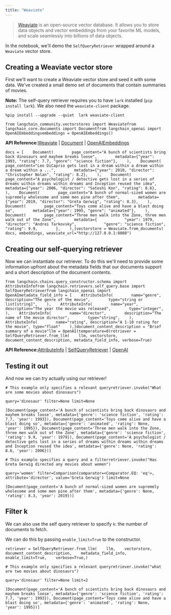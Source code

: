 ```yaml
---
title: "Weaviate"
---
```


> [Weaviate](https://weaviate.io/) is an open-source vector database. It allows you to store data objects and vector embeddings from your favorite ML models, and scale seamlessly into billions of data objects.

In the notebook, we'll demo the `SelfQueryRetriever` wrapped around a `Weaviate` vector store.

## Creating a Weaviate vector store

First we'll want to create a Weaviate vector store and seed it with some data. We've created a small demo set of documents that contain summaries of movies.

**Note:** The self-query retriever requires you to have `lark` installed (`pip install lark`). We also need the `weaviate-client` package.

```
%pip install --upgrade --quiet  lark weaviate-client
```

```
from langchain_community.vectorstores import Weaviatefrom langchain_core.documents import Documentfrom langchain_openai import OpenAIEmbeddingsembeddings = OpenAIEmbeddings()
```

**API Reference:**[Weaviate](https://python.langchain.com/api_reference/community/vectorstores/langchain_community.vectorstores.weaviate.Weaviate.html) | [Document](https://python.langchain.com/api_reference/core/documents/langchain_core.documents.base.Document.html) | [OpenAIEmbeddings](https://python.langchain.com/api_reference/openai/embeddings/langchain_openai.embeddings.base.OpenAIEmbeddings.html)

```
docs = [    Document(        page_content="A bunch of scientists bring back dinosaurs and mayhem breaks loose",        metadata={"year": 1993, "rating": 7.7, "genre": "science fiction"},    ),    Document(        page_content="Leo DiCaprio gets lost in a dream within a dream within a dream within a ...",        metadata={"year": 2010, "director": "Christopher Nolan", "rating": 8.2},    ),    Document(        page_content="A psychologist / detective gets lost in a series of dreams within dreams within dreams and Inception reused the idea",        metadata={"year": 2006, "director": "Satoshi Kon", "rating": 8.6},    ),    Document(        page_content="A bunch of normal-sized women are supremely wholesome and some men pine after them",        metadata={"year": 2019, "director": "Greta Gerwig", "rating": 8.3},    ),    Document(        page_content="Toys come alive and have a blast doing so",        metadata={"year": 1995, "genre": "animated"},    ),    Document(        page_content="Three men walk into the Zone, three men walk out of the Zone",        metadata={            "year": 1979,            "director": "Andrei Tarkovsky",            "genre": "science fiction",            "rating": 9.9,        },    ),]vectorstore = Weaviate.from_documents(    docs, embeddings, weaviate_url="http://127.0.0.1:8080")
```

## Creating our self-querying retriever

Now we can instantiate our retriever. To do this we'll need to provide some information upfront about the metadata fields that our documents support and a short description of the document contents.

```
from langchain.chains.query_constructor.schema import AttributeInfofrom langchain.retrievers.self_query.base import SelfQueryRetrieverfrom langchain_openai import OpenAImetadata_field_info = [    AttributeInfo(        name="genre",        description="The genre of the movie",        type="string or list[string]",    ),    AttributeInfo(        name="year",        description="The year the movie was released",        type="integer",    ),    AttributeInfo(        name="director",        description="The name of the movie director",        type="string",    ),    AttributeInfo(        name="rating", description="A 1-10 rating for the movie", type="float"    ),]document_content_description = "Brief summary of a movie"llm = OpenAI(temperature=0)retriever = SelfQueryRetriever.from_llm(    llm, vectorstore, document_content_description, metadata_field_info, verbose=True)
```

**API Reference:**[AttributeInfo](https://python.langchain.com/api_reference/langchain/chains/langchain.chains.query_constructor.schema.AttributeInfo.html) | [SelfQueryRetriever](https://python.langchain.com/api_reference/langchain/retrievers/langchain.retrievers.self_query.base.SelfQueryRetriever.html) | [OpenAI](https://python.langchain.com/api_reference/openai/llms/langchain_openai.llms.base.OpenAI.html)

## Testing it out

And now we can try actually using our retriever!

```
# This example only specifies a relevant queryretriever.invoke("What are some movies about dinosaurs")
```

```
query='dinosaur' filter=None limit=None
```

```
[Document(page_content='A bunch of scientists bring back dinosaurs and mayhem breaks loose', metadata={'genre': 'science fiction', 'rating': 7.7, 'year': 1993}), Document(page_content='Toys come alive and have a blast doing so', metadata={'genre': 'animated', 'rating': None, 'year': 1995}), Document(page_content='Three men walk into the Zone, three men walk out of the Zone', metadata={'genre': 'science fiction', 'rating': 9.9, 'year': 1979}), Document(page_content='A psychologist / detective gets lost in a series of dreams within dreams within dreams and Inception reused the idea', metadata={'genre': None, 'rating': 8.6, 'year': 2006})]
```

```
# This example specifies a query and a filterretriever.invoke("Has Greta Gerwig directed any movies about women")
```

```
query='women' filter=Comparison(comparator=<Comparator.EQ: 'eq'>, attribute='director', value='Greta Gerwig') limit=None
```

```
[Document(page_content='A bunch of normal-sized women are supremely wholesome and some men pine after them', metadata={'genre': None, 'rating': 8.3, 'year': 2019})]
```

## Filter k

We can also use the self query retriever to specify `k`: the number of documents to fetch.

We can do this by passing `enable_limit=True` to the constructor.

```
retriever = SelfQueryRetriever.from_llm(    llm,    vectorstore,    document_content_description,    metadata_field_info,    enable_limit=True,    verbose=True,)
```

```
# This example only specifies a relevant queryretriever.invoke("what are two movies about dinosaurs")
```

```
query='dinosaur' filter=None limit=2
```

```
[Document(page_content='A bunch of scientists bring back dinosaurs and mayhem breaks loose', metadata={'genre': 'science fiction', 'rating': 7.7, 'year': 1993}), Document(page_content='Toys come alive and have a blast doing so', metadata={'genre': 'animated', 'rating': None, 'year': 1995})]
```
